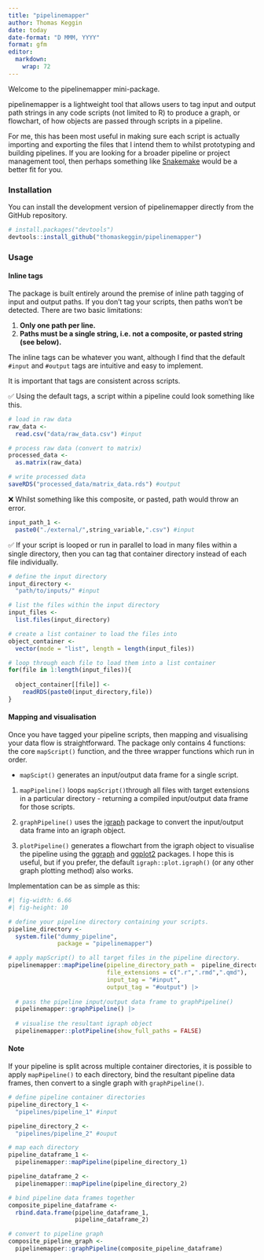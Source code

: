 ```yaml
---
title: "pipelinemapper"
author: Thomas Keggin
date: today
date-format: "D MMM, YYYY"
format: gfm
editor: 
  markdown: 
    wrap: 72
---
```


Welcome to the pipelinemapper mini-package.

pipelinemapper is a lightweight tool that allows users to tag input and
output path strings in any code scripts (not limited to R) to produce a
graph, or flowchart, of how objects are passed through scripts in a
pipeline.

For me, this has been most useful in making sure each script is actually
importing and exporting the files that I intend them to whilst
prototyping and building pipelines. If you are looking for a broader
pipeline or project management tool, then perhaps something like
[Snakemake](https://snakemake.readthedocs.io/en/stable/) would be a
better fit for you.

### Installation

You can install the development version of pipelinemapper directly from
the GitHub repository.

```r
# install.packages("devtools")
devtools::install_github("thomaskeggin/pipelinemapper")
```

### Usage

#### Inline tags

The package is built entirely around the premise of inline path tagging
of input and output paths. If you don't tag your scripts, then paths
won't be detected. There are two basic limitations:

1.  **Only one path per line.**
2.  **Paths must be a single string, i.e. not a composite, or pasted
    string (see below).**

The inline tags can be whatever you want, although I find that the
default `#input` and `#output` tags are intuitive and easy to implement.

It is important that tags are consistent across scripts.

✅ Using the default tags, a script within a pipeline could look
something like this.

```r
# load in raw data
raw_data <-
  read.csv("data/raw_data.csv") #input

# process raw data (convert to matrix)
processed_data <-
  as.matrix(raw_data)

# write processed data
saveRDS("processed_data/matrix_data.rds") #output

```

❌ Whilst something like this composite, or pasted, path would throw an
error.

```r
input_path_1 <-
  paste0("./external/",string_variable,".csv") #input

```

✅ If your script is looped or run in parallel to load in many files
within a single directory, then you can tag that container directory
instead of each file individually.

```r
# define the input directory
input_directory <-
  "path/to/inputs/" #input

# list the files within the input directory
input_files <-
  list.files(input_directory)

# create a list container to load the files into
object_container <-
  vector(mode = "list", length = length(input_files))

# loop through each file to load them into a list container
for(file in 1:length(input_files)){
  
  object_container[[file]] <-
    readRDS(paste0(input_directory,file))
}
```

#### Mapping and visualisation

Once you have tagged your pipeline scripts, then mapping and visualising
your data flow is straightforward. The package only contains 4
functions: the core `mapScript()` function, and the three wrapper
functions which run in order.

-   `mapScipt()` generates an input/output data frame for a single
    script.

1.  `mapPipeline()` loops `mapScript()`through all files with target
    extensions in a particular directory - returning a compiled
    input/output data frame for those scripts.

2.  `graphPipeline()` uses the [igraph](https://r.igraph.org/) package
    to convert the input/output data frame into an igraph object.

3.  `plotPipeline()` generates a flowchart from the igraph object to
    visualise the pipeline using the
    [ggraph](https://ggraph.data-imaginist.com/) and
    [ggplot2](https://ggplot2.tidyverse.org/) packages. I hope this is
    useful, but if you prefer, the default `igraph::plot.igraph()` (or
    any other graph plotting method) also works.

Implementation can be as simple as this:

```r
#| fig-width: 6.66
#| fig-height: 10

# define your pipeline directory containing your scripts.
pipeline_directory <-
  system.file("dummy_pipeline",
              package = "pipelinemapper")

# apply mapScript() to all target files in the pipeline directory.
pipelinemapper::mapPipeline(pipeline_directory_path =  pipeline_directory,
                            file_extensions = c(".r",".rmd",".qmd"),
                            input_tag = "#input",
                            output_tag = "#output") |> 
  
  # pass the pipeline input/output data frame to graphPipeline()
  pipelinemapper::graphPipeline() |> 
  
  # visualise the resultant igraph object
  pipelinemapper::plotPipeline(show_full_paths = FALSE)

```

#### Note

If your pipeline is split across multiple container directories, it is
possible to apply `mapPipeline()` to each directory, bind the resultant
pipeline data frames, then convert to a single graph with
`graphPipeline()`.

```r
# define pipeline container directories
pipeline_directory_1 <-
  "pipelines/pipeline_1" #input

pipeline_directory_2 <-
  "pipelines/pipeline_2" #ouput

# map each directory
pipeline_dataframe_1 <-
  pipelinemapper::mapPipeline(pipeline_directory_1)

pipeline_dataframe_2 <-
  pipelinemapper::mapPipeline(pipeline_directory_2)

# bind pipeline data frames together
composite_pipeline_dataframe <-
  rbind.data.frame(pipeline_dataframe_1,
                   pipeline_dataframe_2)

# convert to pipeline graph
composite_pipeline_graph <-
  pipelinemapper::graphPipeline(composite_pipeline_dataframe)


```
